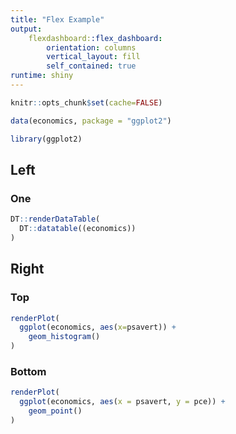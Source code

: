 ```yaml
---
title: "Flex Example"
output:
    flexdashboard::flex_dashboard:
        orientation: columns
        vertical_layout: fill
        self_contained: true
runtime: shiny
---
```


```r
knitr::opts_chunk$set(cache=FALSE)
```


```r
data(economics, package = "ggplot2")
```

```r
library(ggplot2)
```


## Left

### One

```r
DT::renderDataTable(
  DT::datatable((economics))
)
```


## Right

### Top

```r
renderPlot(
  ggplot(economics, aes(x=psavert)) +
    geom_histogram()
)
```


### Bottom

```r
renderPlot(
  ggplot(economics, aes(x = psavert, y = pce)) +
    geom_point()
)

```

